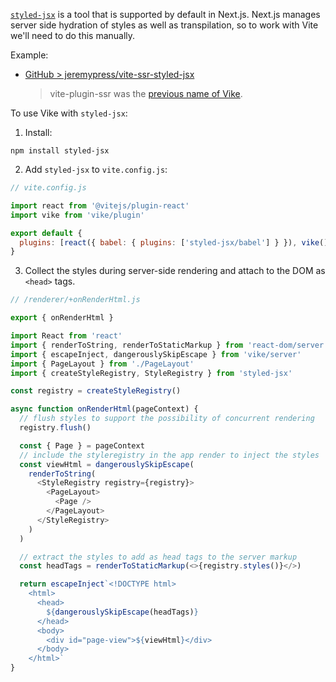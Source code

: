 
<a href="https://github.com/vercel/styled-jsx">`styled-jsx`</a> is a <Link href="/css-in-js" text="CSS in JS" /> tool that is supported by default in Next.js.
Next.js manages server side hydration of styles as well as transpilation, so to work with Vite we'll need to do this manually.

Example:
 - [GitHub > jeremypress/vite-ssr-styled-jsx](https://github.com/jeremypress/vite-ssr-styled-jsx)
   > vite-plugin-ssr was the [previous name of Vike](https://vite-plugin-ssr.com/vike).

To use Vike with `styled-jsx`:

1. Install:

```shell
npm install styled-jsx
```

2. Add `styled-jsx` to `vite.config.js`:

```js
// vite.config.js

import react from '@vitejs/plugin-react'
import vike from 'vike/plugin'

export default {
  plugins: [react({ babel: { plugins: ['styled-jsx/babel'] } }), vike()]
}
```

3. Collect the styles during server-side rendering and attach to the DOM as `<head>` tags.

```js
// /renderer/+onRenderHtml.js

export { onRenderHtml }

import React from 'react'
import { renderToString, renderToStaticMarkup } from 'react-dom/server'
import { escapeInject, dangerouslySkipEscape } from 'vike/server'
import { PageLayout } from './PageLayout'
import { createStyleRegistry, StyleRegistry } from 'styled-jsx'

const registry = createStyleRegistry()

async function onRenderHtml(pageContext) {
  // flush styles to support the possibility of concurrent rendering
  registry.flush()

  const { Page } = pageContext
  // include the styleregistry in the app render to inject the styles
  const viewHtml = dangerouslySkipEscape(
    renderToString(
      <StyleRegistry registry={registry}>
        <PageLayout>
          <Page />
        </PageLayout>
      </StyleRegistry>
    )
  )

  // extract the styles to add as head tags to the server markup
  const headTags = renderToStaticMarkup(<>{registry.styles()}</>)

  return escapeInject`<!DOCTYPE html>
    <html>
      <head>
        ${dangerouslySkipEscape(headTags)}
      </head>
      <body>
        <div id="page-view">${viewHtml}</div>
      </body>
    </html>`
}
```
